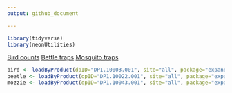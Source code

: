 ```yaml
---
output: github_document

---
```



```r
library(tidyverse)
library(neonUtilities)
```

[Bird counts](https://data.neonscience.org/data-products/DP1.10003.001)
[Bettle traps](https://data.neonscience.org/data-products/DP1.10022.001)
[Mosquito traps](https://data.neonscience.org/data-products/DP1.10043.001)

```r
bird <- loadByProduct(dpID="DP1.10003.001", site="all", package="expanded", check.size = FALSE)
beetle <- loadByProduct(dpID="DP1.10022.001", site="all", package="expanded", check.size = FALSE)
mozzie <- loadByProduct(dpID="DP1.10043.001", site="all", package="expanded", check.size = FALSE)
```



